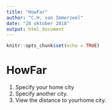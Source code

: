 ```yaml
---
title: "HowFar"
author: "C.H. van Immerzeel"
date: "28 oktober 2018"
output: html_document
---
```


```r
knitr::opts_chunk$set(echo = TRUE)
```

# HowFar

1. Specify your home city
2. Specify another city.
3. View the distance to yourhome city.
